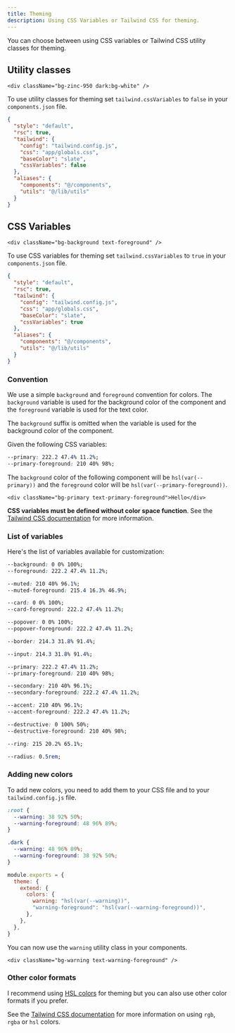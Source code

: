 ```yaml
---
title: Theming
description: Using CSS Variables or Tailwind CSS for theming.
---
```


You can choose between using CSS variables or Tailwind CSS utility classes for theming.

## Utility classes

```tsx /bg-zinc-950/ /text-zinc-50/ /dark:bg-white/ /dark:text-zinc-950/
<div className="bg-zinc-950 dark:bg-white" />
```

To use utility classes for theming set `tailwind.cssVariables` to `false` in your `components.json` file.

```json {8} title="components.json"
{
  "style": "default",
  "rsc": true,
  "tailwind": {
    "config": "tailwind.config.js",
    "css": "app/globals.css",
    "baseColor": "slate",
    "cssVariables": false
  },
  "aliases": {
    "components": "@/components",
    "utils": "@/lib/utils"
  }
}
```

## CSS Variables

```tsx /bg-background/ /text-foreground/
<div className="bg-background text-foreground" />
```

To use CSS variables for theming set `tailwind.cssVariables` to `true` in your `components.json` file.

```json {8} title="components.json"
{
  "style": "default",
  "rsc": true,
  "tailwind": {
    "config": "tailwind.config.js",
    "css": "app/globals.css",
    "baseColor": "slate",
    "cssVariables": true
  },
  "aliases": {
    "components": "@/components",
    "utils": "@/lib/utils"
  }
}
```

### Convention

We use a simple `background` and `foreground` convention for colors. The `background` variable is used for the background color of the component and the `foreground` variable is used for the text color.

<Callout className="mt-4">

The `background` suffix is omitted when the variable is used for the background color of the component.

</Callout>

Given the following CSS variables:

```css
--primary: 222.2 47.4% 11.2%;
--primary-foreground: 210 40% 98%;
```

The `background` color of the following component will be `hsl(var(--primary))` and the `foreground` color will be `hsl(var(--primary-foreground))`.

```tsx
<div className="bg-primary text-primary-foreground">Hello</div>
```

<Callout>

**CSS variables must be defined without color space function**. See the [Tailwind CSS documentation](https://tailwindcss.com/shadcn/docs/customizing-colors#using-css-variables) for more information.

</Callout>

### List of variables

Here's the list of variables available for customization:

<Steps>

```css title="Default background color of <body />...etc"
--background: 0 0% 100%;
--foreground: 222.2 47.4% 11.2%;
```

```css title="Muted backgrounds such as <TabsList />, <Skeleton /> and <Switch />"
--muted: 210 40% 96.1%;
--muted-foreground: 215.4 16.3% 46.9%;
```

```css title="Background color for <Card />"
--card: 0 0% 100%;
--card-foreground: 222.2 47.4% 11.2%;
```

```css title="Background color for popovers such as <DropdownMenu />, <HoverCard />, <Popover />"
--popover: 0 0% 100%;
--popover-foreground: 222.2 47.4% 11.2%;
```

```css title="Default border color"
--border: 214.3 31.8% 91.4%;
```

```css title="Border color for inputs such as <Input />, <Select />, <Textarea />"
--input: 214.3 31.8% 91.4%;
```

```css title="Primary colors for <Button />"
--primary: 222.2 47.4% 11.2%;
--primary-foreground: 210 40% 98%;
```

```css title="Secondary colors for <Button />"
--secondary: 210 40% 96.1%;
--secondary-foreground: 222.2 47.4% 11.2%;
```

```css title="Used for accents such as hover effects on <DropdownMenuItem>, <SelectItem>...etc"
--accent: 210 40% 96.1%;
--accent-foreground: 222.2 47.4% 11.2%;
```

```css title="Used for destructive actions such as <Button variant="destructive">"
--destructive: 0 100% 50%;
--destructive-foreground: 210 40% 98%;
```

```css title="Used for focus ring"
--ring: 215 20.2% 65.1%;
```

```css title="Border radius for card, input and buttons"
--radius: 0.5rem;
```

</Steps>

### Adding new colors

To add new colors, you need to add them to your CSS file and to your `tailwind.config.js` file.

```css title="app/globals.css"
:root {
  --warning: 38 92% 50%;
  --warning-foreground: 48 96% 89%;
}

.dark {
  --warning: 48 96% 89%;
  --warning-foreground: 38 92% 50%;
}
```

```js {5-6} title="tailwind.config.js"
module.exports = {
  theme: {
    extend: {
      colors: {
        warning: "hsl(var(--warning))",
        "warning-foreground": "hsl(var(--warning-foreground))",
      },
    },
  },
}
```

You can now use the `warning` utility class in your components.

```tsx /bg-warning/ /text-warning-foreground/
<div className="bg-warning text-warning-foreground" />
```

### Other color formats

I recommend using [HSL colors](https://www.smashingmagazine.com/2021/07/hsl-colors-css/) for theming but you can also use other color formats if you prefer.

See the [Tailwind CSS documentation](https://tailwindcss.com/shadcn/docs/customizing-colors#using-css-variables) for more information on using `rgb`, `rgba` or `hsl` colors.
